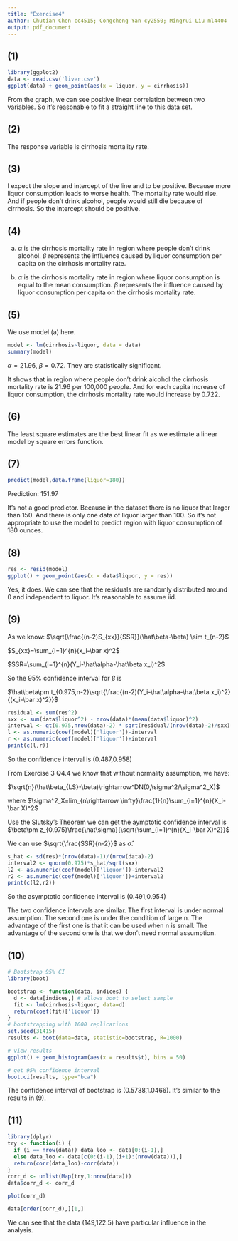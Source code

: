 ```yaml
---
title: "Exercise4"
author: Chutian Chen cc4515; Congcheng Yan cy2550; Mingrui Liu ml4404
output: pdf_document
---
```


## (1)
```r
library(ggplot2)
data <- read.csv('liver.csv')
ggplot(data) + geom_point(aes(x = liquor, y = cirrhosis))
```

From the graph, we can see positive linear correlation between two variables. So it's reasonable to fit a straight line to this data set.

## (2)
The response variable is cirrhosis mortality rate.

## (3)
I expect the slope and intercept of the line and to be positive. Because more liquor consumption leads to worse health. The mortality rate would rise. And if people don't drink alcohol, people would still die because of cirrhosis. So the intercept should be positive.

## (4)
(a) $\alpha$ is the cirrhosis mortality rate in region where people don't drink alcohol. $\beta$ represents the influence caused by liquor consumption per capita on the cirrhosis mortality rate.

(b) $\alpha$ is the cirrhosis mortality rate in region where liquor consumption is equal to the mean consumption. $\beta$ represents the influence caused by liquor consumption per capita on the cirrhosis mortality rate.

## (5)
We use model (a) here.
```r
model <- lm(cirrhosis~liquor, data = data)
summary(model)
```

$\alpha=21.96$, $\beta=0.72$. They are statistically significant.

It shows that in region where people don't drink alcohol the cirrhosis mortality rate is 21.96 per 100,000 people. And for each capita increase of liquor consumption, the cirrhosis mortality rate would increase by 0.722.

## (6)

The least square estimates are the best linear fit as we estimate a linear model by square errors function.

## (7)
```r
predict(model,data.frame(liquor=180))
```
Prediction: 151.97

It's not a good predictor. Because in the dataset there is no liquor that larger than 150. And there is only one data of liquor larger than 100. So it's not appropriate to use the model to predict region with liquor consumption of 180 ounces.

## (8)
```r
res <- resid(model)
ggplot() + geom_point(aes(x = data$liquor, y = res))
```

Yes, it does. We can see that the residuals are randomly distributed around 0 and independent to liquor. It's reasonable to assume iid.

## (9)

As we know:
$\sqrt{\frac{(n-2)S_{xx}}{SSR}}(\hat\beta-\beta) \sim t_{n-2}$

$S_{xx}=\sum_{i=1}^{n}(x_i-\bar x)^2$

$SSR=\sum_{i=1}^{n}(Y_i-\hat\alpha-\hat\beta x_i)^2$

So the 95% confidence interval for $\beta$ is 

$\hat\beta\pm t_{0.975,n-2}\sqrt{\frac{(n-2)(Y_i-\hat\alpha-\hat\beta x_i)^2}{(x_i-\bar x)^2}}$

```r
residual <- sum(res^2)
sxx <- sum(data$liquor^2) - nrow(data)*(mean(data$liquor)^2)
interval <- qt(0.975,nrow(data)-2) * sqrt(residual/(nrow(data)-2)/sxx)
l <- as.numeric(coef(model)['liquor'])-interval
r <- as.numeric(coef(model)['liquor'])+interval
print(c(l,r))
```

So the confidence interval is (0.487,0.958)

From Exercise 3 Q4.4 we know that without normality assumption, we have:

$\sqrt{n}(\hat\beta_{LS}-\beta)\rightarrow^DN(0,\sigma^2/\sigma^2_X)$

where $\sigma^2_X=lim_{n\rightarrow \infty}\frac{1}{n}\sum_{i=1}^{n}(X_i-\bar X)^2$

Use the Slutsky's Theorem we can get the aymptotic confidence interval is $\beta\pm z_{0.975}\frac{\hat\sigma}{\sqrt{\sum_{i=1}^{n}(X_i-\bar X)^2}}$

We can use $\sqrt{\frac{SSR}{n-2}}$ as $\hat\sigma$.

```r
s_hat <- sd(res)*(nrow(data)-1)/(nrow(data)-2)
interval2 <- qnorm(0.975)*s_hat/sqrt(sxx)
l2 <- as.numeric(coef(model)['liquor'])-interval2
r2 <- as.numeric(coef(model)['liquor'])+interval2
print(c(l2,r2))
```

So the asymptotic confidence interval is (0.491,0.954)

The two confidence intervals are similar. The first interval is under normal assumption. The second one is under the condition of large n. The advantage of the first one is that it can be used when n is small. The advantage of the second one is that we don't need normal assumption.

## (10)
```r
# Bootstrap 95% CI 
library(boot)

bootstrap <- function(data, indices) {
  d <- data[indices,] # allows boot to select sample 
  fit <- lm(cirrhosis~liquor, data=d)
  return(coef(fit)['liquor'])
} 
# bootstrapping with 1000 replications 
set.seed(31415)
results <- boot(data=data, statistic=bootstrap, R=1000)

# view results
ggplot() + geom_histogram(aes(x = results$t), bins = 50)
```

```r
# get 95% confidence interval 
boot.ci(results, type="bca")
```

The confidence interval of bootstrap is (0.5738,1.0466). It's similar to the results in (9).

## (11)
```r
library(dplyr)
try <- function(i) {
  if (i == nrow(data)) data_loo <- data[0:(i-1),]
  else data_loo <- data[c(0:(i-1),(i+1):(nrow(data))),]
  return(corr(data_loo)-corr(data))
}
corr_d <- unlist(Map(try,1:nrow(data)))
data$corr_d <- corr_d
```

```r
plot(corr_d)
```


```r
data[order(corr_d),][1,]
```

We can see that the data (149,122.5) have particular influence in the analysis.








